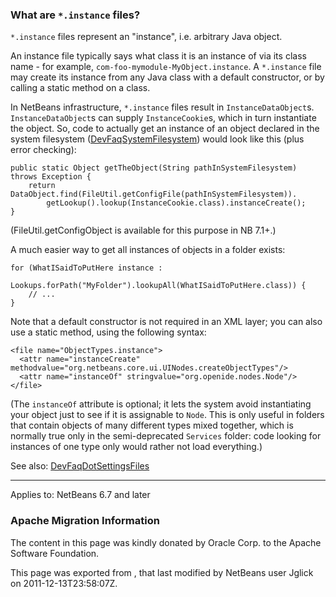 <!--

    Licensed to the Apache Software Foundation (ASF) under one
    or more contributor license agreements.  See the NOTICE file
    distributed with this work for additional information
    regarding copyright ownership.  The ASF licenses this file
    to you under the Apache License, Version 2.0 (the
    "License"); you may not use this file except in compliance
    with the License.  You may obtain a copy of the License at

      http://www.apache.org/licenses/LICENSE-2.0

    Unless required by applicable law or agreed to in writing,
    software distributed under the License is distributed on an
    "AS IS" BASIS, WITHOUT WARRANTIES OR CONDITIONS OF ANY
    KIND, either express or implied.  See the License for the
    specific language governing permissions and limitations
    under the License.

-->

===What are <tt>*.instance</tt> files?===

<tt>*.instance</tt> files represent an "instance", i.e. arbitrary Java object.

An instance file typically says what class it is an instance of via its class name - for example,
<tt>com-foo-mymodule-MyObject.instance</tt>.
A <tt>*.instance</tt> file may create its instance from any Java class
with a default constructor, or by calling a static method on a class.

In NetBeans infrastructure, <tt>*.instance</tt> files result in <tt>InstanceDataObject</tt>s.
<tt>InstanceDataObject</tt>s can supply <tt>InstanceCookie</tt>s,
which in turn instantiate the object.
So, code to actually get an instance of an object declared in the system filesystem  ([[DevFaqSystemFilesystem]]) would look like this (plus error checking):

<pre>
public static Object getTheObject(String pathInSystemFilesystem) throws Exception {
    return DataObject.find(FileUtil.getConfigFile(pathInSystemFilesystem)).
        getLookup().lookup(InstanceCookie.class).instanceCreate();
}
</pre>

(FileUtil.getConfigObject is available for this purpose in NB 7.1+.)

A much easier way to get all instances of objects in a folder exists:
<pre>
for (WhatISaidToPutHere instance :
        Lookups.forPath("MyFolder").lookupAll(WhatISaidToPutHere.class)) {
    // ...
}
</pre>

Note that a default constructor is not required in an XML layer;  you can also use a static method, using the following syntax:
<pre>
<file name="ObjectTypes.instance">
  <attr name="instanceCreate" methodvalue="org.netbeans.core.ui.UINodes.createObjectTypes"/>
  <attr name="instanceOf" stringvalue="org.openide.nodes.Node"/>
</file>
</pre>
(The <tt>instanceOf</tt> attribute is optional;
it lets the system avoid instantiating your object just to see if it is assignable to <tt>Node</tt>.
This is only useful in folders that contain objects of many different types mixed together,
which is normally true only in the semi-deprecated <tt>Services</tt> folder:
code looking for instances of one type only would rather not load everything.)

See also: [[DevFaqDotSettingsFiles]]

----
Applies to: NetBeans 6.7 and later

===Apache Migration Information===

The content in this page was kindly donated by Oracle Corp. to the
Apache Software Foundation.

This page was exported from , 
that last modified by NetBeans user Jglick 
on 2011-12-13T23:58:07Z.

